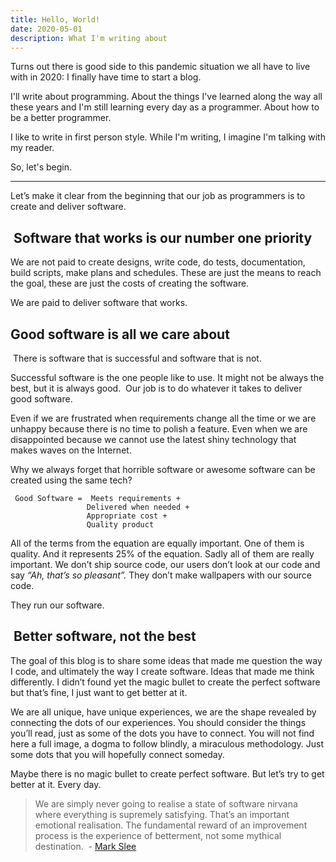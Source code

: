```yaml
---
title: Hello, World!
date: 2020-05-01
description: What I'm writing about
---
```


Turns out there is good side to this pandemic situation we all have to live with in 2020: I finally have time to start a blog.

I'll write about programming. About the things I've learned along the way all these years and I'm still learning every day as a programmer. About how to be a better programmer.

I like to write in first person style. While I'm writing, I imagine I'm talking with my reader.

So, let's begin.
___

Let’s make it clear from the beginning that our job as programmers is to create and deliver software. 

##  Software that works is our number one priority 

We are not paid to create designs, write code, do tests, documentation, build scripts, make plans and schedules. 
These are just the means to reach the goal, these are just the costs of creating the software. 

We are paid to deliver software that works. 

## Good software is all we care about

 There is software that is successful and software that is not. 

Successful software is the one people like to use. 
It might not be always the best, but it is always good.  
Our job is to do whatever it takes to deliver good software. 

Even if we are frustrated when requirements change all the time or we are unhappy because there is no time to polish a feature. 
Even when we are disappointed because we cannot use the latest shiny technology that makes waves on the Internet. 

Why we always forget that horrible software or awesome software can be created using the same tech?

```
 Good Software =  Meets requirements + 
                 Delivered when needed + 
                 Appropriate cost + 
                 Quality product  
```

All of the terms from the equation are equally important. One of them is quality. And it represents 25% of the equation. 
Sadly all of them are really important.
We don’t ship source code, our users don’t look at our code and say *“Ah, that’s so pleasant”.* 
They don’t make wallpapers with our source code. 

They run our software. 

##  Better software, not the best 

The goal of this blog is to share some ideas that made me question the way I code, and ultimately the way I create software. 
Ideas that made me think differently. I didn’t found yet the magic bullet to create the perfect software but that’s fine, 
I just want to get better at it.

We are all unique, have unique experiences, we are the shape revealed by connecting the dots of our experiences. 
You should consider the things you’ll read, just as some of the dots you have to connect. 
You will not find here a full image, a dogma to follow blindly, a miraculous methodology. 
Just some dots that you will hopefully connect someday.

Maybe there is no magic bullet to create perfect software. But let’s try to get better at it. Every day.


> We are simply never going to realise a state of software nirvana where everything is supremely satisfying. 
That’s an important emotional realisation. The fundamental reward of an improvement process is the experience 
of betterment, not some mythical destination.  - [Mark Slee](https://engineering.fb.com/uncategorized/thoughts-on-software-quality/) 
